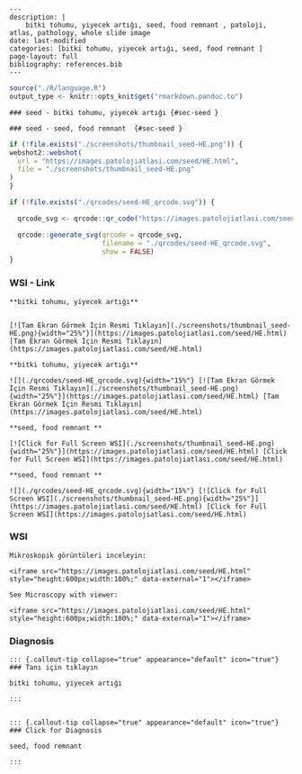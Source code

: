 
```comment
---
description: |
    bitki tohumu, yiyecek artığı, seed, food remnant , patoloji, atlas, pathology, whole slide image
date: last-modified
categories: [bitki tohumu, yiyecek artığı, seed, food remnant ]
page-layout: full
bibliography: references.bib
---
```



```r
source("./R/language.R")
output_type <- knitr::opts_knit$get("rmarkdown.pandoc.to")
```


```asis
### seed - bitki tohumu, yiyecek artığı {#sec-seed }
```


```asis
### seed - seed, food remnant  {#sec-seed }
```






```r
if (!file.exists("./screenshots/thumbnail_seed-HE.png")) {
webshot2::webshot(
  url = "https://images.patolojiatlasi.com/seed/HE.html",
  file = "./screenshots/thumbnail_seed-HE.png"
)
}
```



```r
if (!file.exists("./qrcodes/seed-HE_qrcode.svg")) {

  qrcode_svg <- qrcode::qr_code("https://images.patolojiatlasi.com/seed/HE.html")

  qrcode::generate_svg(qrcode = qrcode_svg,
                       filename = "./qrcodes/seed-HE_qrcode.svg",
                       show = FALSE)
}
```











::::: panel-tabset


### WSI - Link








:::: {.content-hidden when-format="pdf"}


```asis

**bitki tohumu, yiyecek artığı**


[![Tam Ekran Görmek İçin Resmi Tıklayın](./screenshots/thumbnail_seed-HE.png){width="25%"}](https://images.patolojiatlasi.com/seed/HE.html) [Tam Ekran Görmek İçin Resmi Tıklayın](https://images.patolojiatlasi.com/seed/HE.html)

```

::::


:::: {.content-visible when-format="pdf"}

```asis

**bitki tohumu, yiyecek artığı**

![](./qrcodes/seed-HE_qrcode.svg){width="15%"} [![Tam Ekran Görmek İçin Resmi Tıklayın](./screenshots/thumbnail_seed-HE.png){width="25%"}](https://images.patolojiatlasi.com/seed/HE.html) [Tam Ekran Görmek İçin Resmi Tıklayın](https://images.patolojiatlasi.com/seed/HE.html)

```



::::




:::: {.content-hidden when-format="pdf"}


```asis

**seed, food remnant **

[![Click for Full Screen WSI](./screenshots/thumbnail_seed-HE.png){width="25%"}](https://images.patolojiatlasi.com/seed/HE.html) [Click for Full Screen WSI](https://images.patolojiatlasi.com/seed/HE.html)

```

::::


:::: {.content-visible when-format="pdf"}

```asis

**seed, food remnant **

![](./qrcodes/seed-HE_qrcode.svg){width="15%"} [![Click for Full Screen WSI](./screenshots/thumbnail_seed-HE.png){width="25%"}](https://images.patolojiatlasi.com/seed/HE.html) [Click for Full Screen WSI](https://images.patolojiatlasi.com/seed/HE.html)

```


::::







### WSI








```asis
Mikroskopik görüntüleri inceleyin:

<iframe src="https://images.patolojiatlasi.com/seed/HE.html" style="height:600px;width:100%;" data-external="1"></iframe>

```





```asis

See Microscopy with viewer:

<iframe src="https://images.patolojiatlasi.com/seed/HE.html" style="height:600px;width:100%;" data-external="1"></iframe>

```





### Diagnosis


```asis


::: {.callout-tip collapse="true" appearance="default" icon="true"}
### Tanı için tıklayın

bitki tohumu, yiyecek artığı

:::


```


```asis


::: {.callout-tip collapse="true" appearance="default" icon="true"}
### Click for Diagnosis

seed, food remnant 

:::

```









:::::












